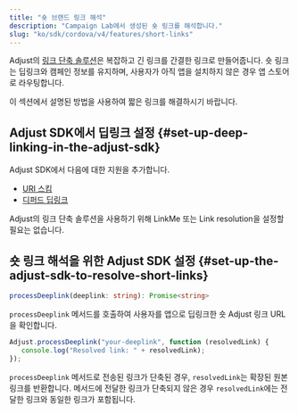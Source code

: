 ```yaml
---
title: "숏 브랜드 링크 해석"
description: "Campaign Lab에서 생성된 숏 링크를 해석합니다."
slug: "ko/sdk/cordova/v4/features/short-links"
---
```


Adjust의 [링크 단축 솔루션](https://help.adjust.com/ko/article/short-branded-links)은 복잡하고 긴 링크를 간결한 링크로 만들어줍니다. 숏 링크는 딥링크와 캠페인 정보를 유지하며, 사용자가 아직 앱을 설치하지 않은 경우 앱 스토어로 라우팅합니다.

이 섹션에서 설명된 방법을 사용하여 짧은 링크를 해결하시기 바랍니다.

## Adjust SDK에서 딥링크 설정 {#set-up-deep-linking-in-the-adjust-sdk}

Adjust SDK에서 다음에 대한 지원을 추가합니다.

-  [URI 스킴](/ko/sdk/cordova/features/deep-links)
-  [디퍼드 딥링크](/ko/sdk/cordova/features/deep-links#deferred-deep-linking)

<Callout type="note">

Adjust의 링크 단축 솔루션을 사용하기 위해 LinkMe 또는 Link resolution을 설정할 필요는 없습니다.

</Callout>

## 숏 링크 해석을 위한 Adjust SDK 설정 {#set-up-the-adjust-sdk-to-resolve-short-links}

<CodeBlock title="메서드 서명">

```ts
processDeeplink(deeplink: string): Promise<string>
```

</CodeBlock>

`processDeeplink` 메서드를 호출하여 사용자를 앱으로 딥링크한 숏 Adjust 링크 URL을 확인합니다.

```js
Adjust.processDeeplink("your-deeplink", function (resolvedLink) {
   console.log("Resolved link: " + resolvedLink);
});
```

`processDeeplink` 메서드로 전송된 링크가 단축된 경우, `resolvedLink`는 확장된 원본 링크를 반환합니다. 메서드에 전달한 링크가 단축되지 않은 경우 `resolvedLink`에는 전달한 링크와 동일한 링크가 포함됩니다.
